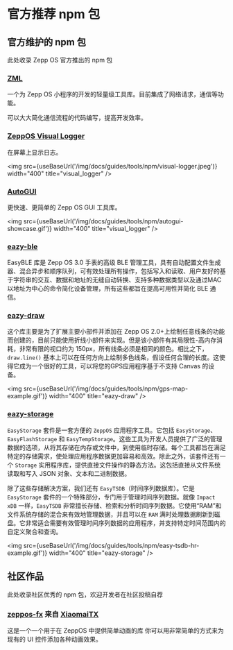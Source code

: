 
# 官方推荐 npm 包

## 官方维护的 npm 包

此处收录 Zepp OS 官方推出的 npm 包

### [ZML](https://github.com/zepp-health/zml)

一个为 Zepp OS 小程序的开发的轻量级工具库。目前集成了网络请求，通信等功能。

可以大大简化通信流程的代码编写，提高开发效率。

### [ZeppOS Visual Logger](https://github.com/zepp-health/visual-logger)

在屏幕上显示日志。

<img src={useBaseUrl('/img/docs/guides/tools/npm/visual-logger.jpeg')} width="400" title="visual_logger" />

### [AutoGUI](https://github.com/zepp-health/autogui)

更快速、更简单的 Zepp OS GUI 工具库。

<img src={useBaseUrl('/img/docs/guides/tools/npm/autogui-showcase.gif')} width="400" title="visual_logger" />

### [eazy-ble](https://github.com/zepp-health/easy-ble)

EasyBLE 库是 Zepp OS 3.0 手表的高级 BLE 管理工具，具有自动配置文件生成器、混合异步和顺序队列，可有效处理所有操作，包括写入和读取、用户友好的基于字符串的交互、数据和地址的无缝自动转换、支持多种数据类型以及通过MAC以地址为中心的命令简化设备管理，所有这些都旨在提高可用性并简化 BLE 通信。

### [eazy-draw](https://github.com/zepp-health/easy-draw)

这个库主要是为了扩展主要小部件并添加在 Zepp OS 2.0+上绘制任意线条的功能而创建的，目前只能使用折线小部件来实现。但是该小部件有其局限性-高内存消耗，非常有限的视口约为 150px，所有线条必须是相同的颜色。相比之下，`draw.line()` 基本上可以在任何方向上绘制多色线条，假设任何合理的长度。这使得它成为一个很好的工具，可以将您的GPS应用程序基于不支持 Canvas 的设备。

<img src={useBaseUrl('/img/docs/guides/tools/npm/gps-map-example.gif')} width="400" title="eazy-draw" />

### [eazy-storage](https://github.com/zepp-health/easy-storage)

`EasyStorage` 套件是一套方便的 `ZeppOS` 应用程序工具。它包括 `EasyStorage`、`EasyFlashStorage` 和 `EasyTempStorage`。这些工具为开发人员提供了广泛的管理数据的选项，从将其存储在内存或文件中，到使用临时存储。每个工具都旨在满足特定的存储需求，使处理应用程序数据更加容易和高效。除此之外，该套件还有一个 `Storage` 实用程序库，提供直接文件操作的静态方法。这包括直接从文件系统读取和写入 JSON 对象、文本和二进制数据。

除了这些存储解决方案，我们还有 `EasyTSDB`（时间序列数据库）。它是 `EasyStorage` 套件的一个特殊部分，专门用于管理时间序列数据。就像 `Impact xDB` 一样，`EasyTSDB` 非常擅长存储、检索和分析时间序列数据。它使用“RAM”和文件系统存储的混合来有效地管理数据，并且可以在 `RAM` 满时处理数据刷新到磁盘。它非常适合需要有效管理时间序列数据的应用程序，并支持特定时间范围内的自定义聚合和查询。

<img src={useBaseUrl('/img/docs/guides/tools/npm/easy-tsdb-hr-example.gif')} width="400" title="eazy-storage" />

## 社区作品

此处收录社区优秀的 npm 包，欢迎开发者在社区投稿自荐

### [zeppos-fx](https://github.com/XiaomaiTX/zeppos-fx) 来自 [XiaomaiTX](https://github.com/XiaomaiTX)

这是一个一个用于在 ZeppOS 中提供简单动画的库 你可以用非常简单的方式来为现有的 UI 控件添加各种动画效果。
